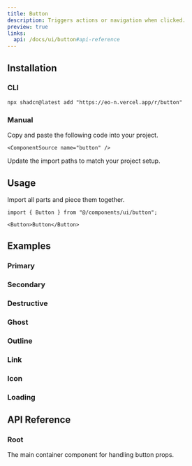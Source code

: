 ```yaml
---
title: Button
description: Triggers actions or navigation when clicked.
preview: true
links:
  api: /docs/ui/button#api-reference
---
```


<ComponentTabs name="button-demo" />

## Installation

### CLI

```package-install
npx shadcn@latest add "https://eo-n.vercel.app/r/button"
```

### Manual

<Steps>

  <Step>
    Copy and paste the following code into your project.

    <ComponentSource name="button" />

  </Step>
  
  <Step>Update the import paths to match your project setup.</Step>

</Steps>

## Usage

Import all parts and piece them together.

```tsx
import { Button } from "@/components/ui/button";
```

```tsx
<Button>Button</Button>
```

## Examples

### Primary

<ComponentTabs name="button-demo" />

### Secondary

<ComponentTabs name="button-secondary" />

### Destructive

<ComponentTabs name="button-destructive" />

### Ghost

<ComponentTabs name="button-ghost" />

### Outline

<ComponentTabs name="button-outline" />

### Link

<ComponentTabs name="button-link" />

### Icon

<ComponentTabs name="button-icon" />

### Loading

<ComponentTabs name="button-loading" />

## API Reference

### Root

The main container component for handling button props.

<AutoTypeTable path="./types/docs/button.ts" name="RootProps" />

